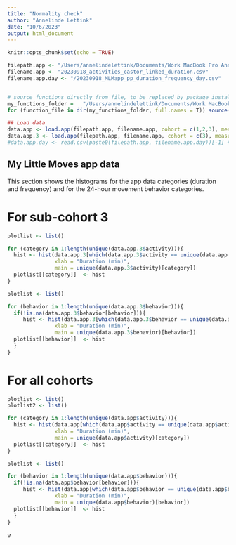 ```yaml
---
title: "Normality check"
author: "Annelinde Lettink"
date: "10/6/2023"
output: html_document
---
```


```r
knitr::opts_chunk$set(echo = TRUE)

filepath.app <- "/Users/annelindelettink/Documents/Work MacBook Pro Annelinde/My Little Moves (MLM)/App-data/20230918/"
filename.app <- "20230918_activities_castor_linked_duration.csv"
filename.app.day <- "/20230918_MLMapp_pp_duration_frequency_day.csv"


# source functions directly from file, to be replaced by package installation:
my_functions_folder =   "/Users/annelindelettink/Documents/Work MacBook Pro Annelinde/My Little Moves (MLM)/Comparison MLM-app and accelerometer data/Analyses/AxivityMLMapp/R"
for (function_file in dir(my_functions_folder, full.names = T)) source(function_file) #load functions

## Load data
data.app <- load.app(filepath.app, filename.app, cohort = c(1,2,3), measurementperiod = 1, sep = ",") # Load app data
data.app.3 <- load.app(filepath.app, filename.app, cohort = c(3), measurementperiod = 1, sep = ",") # Load app data
#data.app.day <- read.csv(paste0(filepath.app, filename.app.day))[-1] # Load app data
```

## My Little Moves app data

This section shows the histograms for the app data categories (duration and frequency) and for the 24-hour movement behavior categories.

# For sub-cohort 3

```r
plotlist <- list()

for (category in 1:length(unique(data.app.3$activity))){
  hist <- hist(data.app.3[which(data.app.3$activity == unique(data.app.3$activity)[category]),]$total_duration, 
               xlab = "Duration (min)",
               main = unique(data.app.3$activity)[category])
  plotlist[[category]]  <- hist
}
```
```r
plotlist <- list()

for (behavior in 1:length(unique(data.app.3$behavior))){
  if(!is.na(data.app.3$behavior[behavior])){
     hist <- hist(data.app.3[which(data.app.3$behavior == unique(data.app.3$behavior)[behavior]),]$total_duration, 
               xlab = "Duration (min)",
               main = unique(data.app.3$behavior)[behavior])
  plotlist[[behavior]]  <- hist
  }
}
```

# For all cohorts

```r
plotlist <- list()
plotlist2 <- list()

for (category in 1:length(unique(data.app$activity))){
  hist <- hist(data.app[which(data.app$activity == unique(data.app$activity)[category]),]$total_duration, 
               xlab = "Duration (min)",
               main = unique(data.app$activity)[category])
  plotlist[[category]]  <- hist
}
```
```r
plotlist <- list()

for (behavior in 1:length(unique(data.app$behavior))){
  if(!is.na(data.app$behavior[behavior])){
     hist <- hist(data.app[which(data.app$behavior == unique(data.app$behavior)[behavior]),]$total_duration, 
               xlab = "Duration (min)",
               main = unique(data.app$behavior)[behavior])
  plotlist[[behavior]]  <- hist
  }
}
```
v
